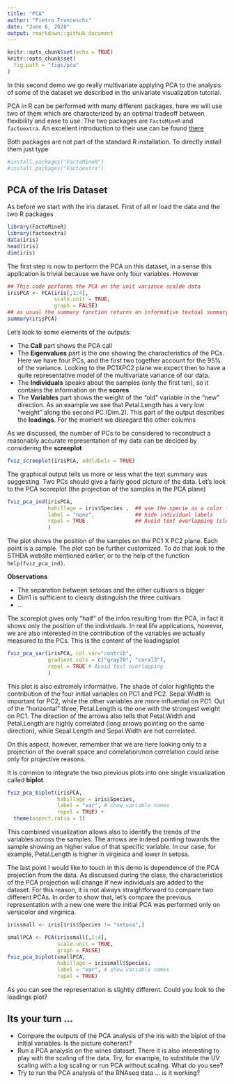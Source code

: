 ```yaml
---
title: "PCA"
author: "Pietro Franceschi"
date: "June 6, 2020"
output: rmarkdown::github_document
---
```


```r
knitr::opts_chunk$set(echo = TRUE)
knitr::opts_chunk$set(
  fig.path = "figs/pca"
)
```

In this second demo we go really multivariate applying PCA to the analysis of some of the dataset we described in the univariate visualization tutorial.

PCA in R can be performed with many different packages, here we will use two of them which are characterized by an optimal tradeoff between flexibility and ease to use. The two packages are `FactoMineR` and `factoextra`. An excellent introduction to their use can be found [there](http://www.sthda.com/english/wiki/factoextra-r-package-easy-multivariate-data-analyses-and-elegant-visualization)


Both packages are not part of the standard R installation. To directly install them just type
```r
#install.packages("FactoMineR")
#install.packages("Factoextra")
```


## PCA of the Iris  Dataset
As before we start with the iris dataset. First of all er load the data and the two R packages

```r
library(FactoMineR)
library(factoextra)
data(iris)
head(iris)
dim(iris)
```


The first step is now to perform the PCA on this dataset, in a sense this application is trivial because we have only four variables. However

```r
## This code performs the PCA on the unit variance scalde data
irisPCA <- PCA(iris[,1:4],
               scale.unit = TRUE,
               graph = FALSE)
## as usual the summary function returns an informative textual summary of the results
summary(irisPCA)
```

Let's look to some elements of the outputs:

* The **Call** part shows the PCA call
* The **Eigenvalues** part is the one showing the characteristics of the PCs. Here we have four PCs, and the first two together account for the 95% of the variance. Looking to the PC1XPC2 plane we expect then to have a quite representative model of the multivariate variance of our data.
* The **Individuals** speaks about the samples (only the first ten), so it contains the information on the __scores__
* The **Variables** part shows the weight of the "old" variable in the "new" direction. As an example we see that Petal.Length has a very low "weight" along the second PC (Dim.2). This part of the output describes the __loadings__. For the moment we disregard the other columns


As we discussed, the number of PCs to be considered to reconstruct a reasonably accurate representation of my data can be decided by considering the __screeplot__


```r
fviz_screeplot(irisPCA, addlabels = TRUE)
```


The graphical output tells us more or less what the text summary was suggesting. Two PCs should give a fairly good picture of the data.
Let's look to the PCA scoreplot (the projection of the samples in the PCA plane)

```r
fviz_pca_ind(irisPCA, 
             habillage = iris$Species ,  ## use the specie as a color for the display
             label = "none",             ## hide individual labels
             repel = TRUE                ## Avoid text overlapping (slow if many points)
             )
```

The plot shows the position of the samples on the PC1 X PC2 plane. Each point is a sample. The plot can be further customized. To do that look to the STHDA website mentioned earlier, or to the help of the function `help(fviz_pca_ind)`.

**Observations**

* The separation between setosas and the other cultivars is bigger
* Dim1 is sufficient to clearly distinguish the three cultivars
* ...

The scoreplot gives only "half" of the infos resulting from the PCA, in fact it shows only the position of the individuals. In real life applications, however, we are also interested in the contribution of the variables we actually measured to the PCs. This is the content of the loadingsplot


```r
fviz_pca_var(irisPCA, col.var="contrib",
             gradient.cols = c("gray70", "coral3"),
             repel = TRUE # Avoid text overlapping
             )
```


This plot is also extremely informative. The shade of color highlights the contribution of the four initial variables on PC1 and PC2. Sepal.Width is important for PC2, while the other variables are more influential on PC1. Out of the "horizontal" three, Petal.Length is the one with the strongest weight on PC1. The direction of the arrows also tells that Petal.Width and Petal.Length are highly correlated (long arrows pointing on the same direction), while Sepal.Length and Sepal.Width are not correlated. 

On this aspect, however, remember that we are here looking only to a projection of the overall space and correlation/non correlation could arise only for projective reasons.

It is common to integrate the two previous plots into one single visualization called __biplot__

```r
fviz_pca_biplot(irisPCA, 
                habillage = iris$Species,
                label = "var", # show variable names
                repel = TRUE) + 
  theme(aspect.ratio = 1)
```


This combined visualization allows also to identify the trends of the variables across the samples. The arrows are indeed pointing towards the sample showing an higher value of that specific variable. In our case, for example, Petal.Length is higher in virginica and lower in setosa.


The last point I would like to touch in this demo is dependence of the PCA projection from the data. As discussed during the class, the characteristics of the PCA projection will change if new individuals are added to the dataset. For this reason, it is not always straightforward to compare two different PCAs. In order to show that, let's compare the previous representation with a new one were the initial PCA was performed only on versicolor and virginica.


```r

irissmall <- iris[iris$Species != "setosa",]

smallPCA <- PCA(irissmall[,1:4],
                scale.unit = TRUE,
                graph = FALSE)
fviz_pca_biplot(smallPCA, 
                habillage = irissmall$Species,
                label = "var", # show variable names
                repel = TRUE)


```


As you can see the representation is slightly different. Could you look to the loadings plot?


## Its your turn ...

* Compare the outputs of the PCA analysis of the iris with the biplot of the initial variables. Is the picture coherent?
* Run a PCA analysis on the wines dataset. There it is also interesting to play with the scaling of the data. Try, for example, to substitute the UV scaling with a log scaling or run PCA without scaling. What do you see?
* Try to run the PCA analysis of the RNAseq data ... is it working?








